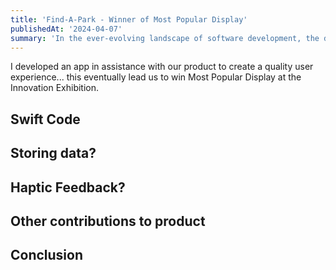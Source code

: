 ```yaml
---
title: 'Find-A-Park - Winner of Most Popular Display'
publishedAt: '2024-04-07'
summary: 'In the ever-evolving landscape of software development, the debate between dynamic and static typing continues to be a hot topic.'
---
```


I developed an app in assistance with our product to create a quality user experience... this eventually lead us to win Most Popular Display at the Innovation Exhibition.

## Swift Code


## Storing data?


## Haptic Feedback?

## Other contributions to product

## Conclusion
